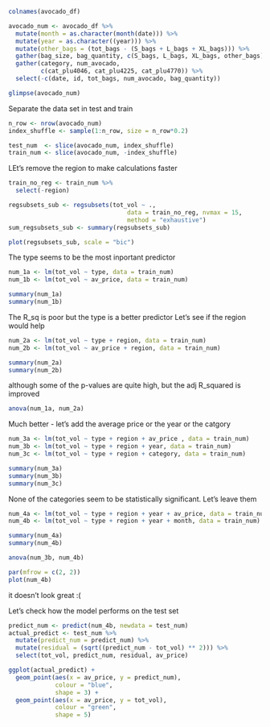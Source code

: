 ```r
colnames(avocado_df)
```



```r
avocado_num <- avocado_df %>%
  mutate(month = as.character(month(date))) %>%
  mutate(year = as.character((year))) %>%
  mutate(other_bags = (tot_bags - (S_bags + L_bags + XL_bags))) %>%
  gather(bag_size, bag_quantity, c(S_bags, L_bags, XL_bags, other_bags)) %>%
  gather(category, num_avocado, 
         c(cat_plu4046, cat_plu4225, cat_plu4770)) %>%
  select(-c(date, id, tot_bags, num_avocado, bag_quantity))

glimpse(avocado_num)
```

Separate the data set in test and train
```r
n_row <- nrow(avocado_num)
index_shuffle <- sample(1:n_row, size = n_row*0.2)

test_num  <- slice(avocado_num, index_shuffle)
train_num <- slice(avocado_num, -index_shuffle)
```


LEt's remove the region to make calculations faster
```r
train_no_reg <- train_num %>%
  select(-region)
```


```r
regsubsets_sub <- regsubsets(tot_vol ~ ., 
                                 data = train_no_reg, nvmax = 15, 
                                 method = "exhaustive")
sum_regsubsets_sub <- summary(regsubsets_sub)

plot(regsubsets_sub, scale = "bic")
```

The type seems to be the most inportant predictor
```r
num_1a <- lm(tot_vol ~ type, data = train_num)
num_1b <- lm(tot_vol ~ av_price, data = train_num)

summary(num_1a)
summary(num_1b)
```

The R_sq is poor but the type is a better predictor
Let's see if the region would help
```r
num_2a <- lm(tot_vol ~ type + region, data = train_num)
num_2b <- lm(tot_vol ~ av_price + region, data = train_num)

summary(num_2a)
summary(num_2b)
```

although some of the p-values are quite high, but the adj R_squared is improved
```r
anova(num_1a, num_2a)
```

Much better - let's add the average price or the year or the catgory
```r
num_3a <- lm(tot_vol ~ type + region + av_price , data = train_num)
num_3b <- lm(tot_vol ~ type + region + year, data = train_num)
num_3c <- lm(tot_vol ~ type + region + category, data = train_num)

summary(num_3a)
summary(num_3b)
summary(num_3c)
```

None of the categories seem to be statistically significant. Let's leave them
```r
num_4a <- lm(tot_vol ~ type + region + year + av_price, data = train_num)
num_4b <- lm(tot_vol ~ type + region + year + month, data = train_num)

summary(num_4a)
summary(num_4b)
```

```r
anova(num_3b, num_4b)
```

```r

par(mfrow = c(2, 2))
plot(num_4b)

```

it doesn't look great :( 

Let's check how the model performs on the test set
```r
predict_num <- predict(num_4b, newdata = test_num)
actual_predict <- test_num %>%
  mutate(predict_num = predict_num) %>%
  mutate(residual = (sqrt((predict_num - tot_vol) ** 2))) %>%
  select(tot_vol, predict_num, residual, av_price) 

ggplot(actual_predict) +
  geom_point(aes(x = av_price, y = predict_num), 
             colour = "blue", 
             shape = 3) +
  geom_point(aes(x = av_price, y = tot_vol), 
             colour = "green", 
             shape = 5)

```







